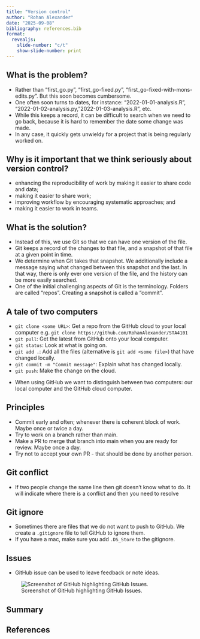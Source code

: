 ```yaml
---
title: "Version control"
author: "Rohan Alexander"
date: "2025-09-08"
bibliography: references.bib
format:
  revealjs:
    slide-number: "c/t"
    show-slide-number: print
---
```


## What is the problem?

- Rather than "first_go.py", "first_go-fixed.py", "first_go-fixed-with-mons-edits.py". But this soon becomes cumbersome. 
- One often soon turns to dates, for instance: "2022-01-01-analysis.R", "2022-01-02-analysis.py, "2022-01-03-analysis.R", etc. 
- While this keeps a record, it can be difficult to search when we need to go back, because it is hard to remember the date some change was made. 
- In any case, it quickly gets unwieldy for a project that is being regularly worked on.

## Why is it important that we think seriously about version control?

- enhancing the reproducibility of work by making it easier to share code and data;
- making it easier to share work;
- improving workflow by encouraging systematic approaches; and
- making it easier to work in teams.


## What is the solution?

- Instead of this, we use Git so that we can have one version of the file. 
- Git keeps a record of the changes to that file, and a snapshot of that file at a given point in time. 
- We determine when Git takes that snapshot. We additionally include a message saying what changed between this snapshot and the last. In that way, there is only ever one version of the file, and the history can be more easily searched.
- One of the initial challenging aspects of Git is the terminology. Folders are called “repos”. Creating a snapshot is called a “commit”. 

## 

## A tale of two computers

- `git clone <some URL>`: Get a repo from the GitHub cloud to your local computer e.g. `git clone https://github.com/RohanAlexander/STA4101`
- `git pull`: Get the latest from GitHub onto your local computer.
- `git status`: Look at what is going on.
- `git add .`: Add all the files (alternative is `git add <some file>`) that have changed locally.
- `git commit -m "Commit message"`: Explain what has changed locally.
- `git push`: Make the change on the cloud.

::: {.notes}
- When using GitHub we want to distinguish between two computers: our local computer and the GitHub cloud computer.
:::

## Principles

- Commit early and often; whenever there is coherent block of work. Maybe once or twice a day.
- Try to work on a branch rather than main.
- Make a PR to merge that branch into main when you are ready for review. Maybe once a day.
- Try not to accept your own PR - that should be done by another person.

## Git conflict

- If two people change the same line then git doesn't know what to do. It will indicate where there is a conflict and then you need to resolve

## Git ignore

- Sometimes there are files that we do not want to push to GitHub. We create a `.gitignore` file to tell GitHub to ignore them. 
- If you have a mac, make sure you add `.DS_Store` to the gitignore.


## Issues

- GitHub issue can be used to leave feedback or note ideas.

![Screenshot of GitHub highlighting GitHub Issues.](github_issues.png)


## Summary


## References


